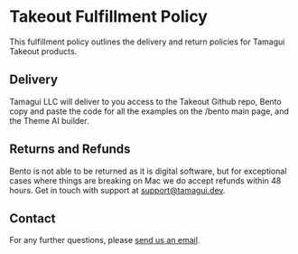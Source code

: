 # Takeout Fulfillment Policy

This fulfillment policy outlines the delivery and return policies for Tamagui Takeout products.

## Delivery

Tamagui LLC will deliver to you access to the Takeout Github repo, Bento copy and paste the code for all the examples on the /bento main page, and the Theme AI builder.

## Returns and Refunds

Bento is not able to be returned as it is digital software, but for exceptional cases where things are breaking on Mac we do accept refunds within 48 hours. Get in touch with support at support@tamagui.dev.

## Contact

For any further questions, please [send us an email](mailto:support@tamagui.dev). 